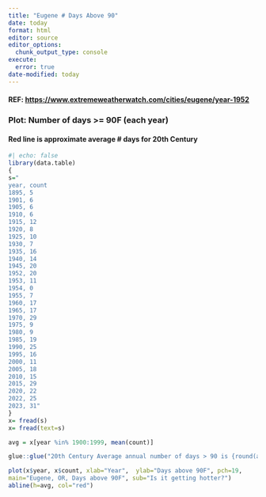 ```yaml
---
title: "Eugene # Days Above 90"
date: today
format: html
editor: source
editor_options: 
  chunk_output_type: console
execute: 
  error: true
date-modified: today
---
```

####  REF: <https://www.extremeweatherwatch.com/cities/eugene/year-1952>  \
###  Plot:  Number of days >= 90F  (each year)
####  Red line is approximate average # days for 20th Century
```r
#| echo: false
library(data.table)
{
s="
year, count
1895, 5
1901, 6
1905, 6
1910, 6
1915, 12	
1920, 8
1925, 10
1930, 7
1935, 16
1940, 14
1945, 20
1952, 20
1953, 11
1954, 0
1955, 7
1960, 17
1965, 17
1970, 29
1975, 9
1980, 9
1985, 19
1990, 25
1995, 16
2000, 11
2005, 18
2010, 15
2015, 29
2020, 22
2022, 25
2023, 31"
}
x= fread(s)
x= fread(text=s)
```
```r
avg = x[year %in% 1900:1999, mean(count)]
```

```r
glue::glue("20th Century Average annual number of days > 90 is {round(avg)}")
```

```r
plot(x$year, x$count, xlab="Year",  ylab="Days above 90F", pch=19,
main="Eugene, OR, Days above 90F", sub="Is it getting hotter?")
abline(h=avg, col="red")
```
